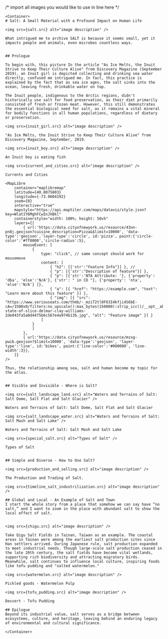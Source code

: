 
/* import all images you would like to use in line here */



<PageLayout title={SITE.title} description={SITE.description}>

    <Container>
    # Salt: A Small Material with a Profound Impact on Human Life
    
    <img src={salt.src} alt="image description" />

    What intrigued me to archive SALT is because it seems small, yet it impacts people and animals, even microbes countless ways. 
    

    ## Prologue
    
    To begin with, this picture In the article "As Ice Melts, the Inuit Strive to Keep Their Culture Alive" from Discovery Magazine (September 2019), an Inuit girl is depicted collecting and drinking sea water directly, confused me intrigued me. In fact, this practice is explained by the fact that as sea ice ages, the salt sinks into the ocean, leaving fresh, drinkable water on top.

    The Inuit people, indigenous to the Arctic regions, didn't historically use salt for food preservation, as their diet primarily consisted of fresh or frozen meat. However, this still demonstrates the essential biological need for salt, as it remains a vital mineral for bodily functions in all human populations, regardless of dietary or preservation.
    
    <img src={inuit_girl.src} alt="image description" />

    "As Ice Melts, the Inuit Strive to Keep Their Culture Alive" from Discovery Magazine, September, 2019.

    <img src={inuit_boy.src} alt="image description" />

    An Inuit boy is eating fish

    <img src={current_and_cities.src} alt="image description" />

    Currents and Cities

    <MapLibre
        container="maplibremap"
        latitude={40.8075803}
        longitude={-73.9604192}
        zoom={0}
        interactive="true"
        mapstyle="https://api.maptiler.com/maps/dataviz/style.json?key=WlatIY6MghFCwInJhBkl"
        containerstyle="width: 100%; height: 50vh"
        layers={[
            { url:'https://data.cityofnewyork.us/resource/43nn-pn8j.geojson?cuisine_description=Pizza&$limit=10000', 'data-type':'geojson','layer-type':'circle', id:'pizza', paint:{'circle-color':'#ff0000','circle-radius':5},
            mouseEvent: [
                {
                    type: "click", // same concept should work for mousemove
                    content: [
                        { "h2": [{'str':"Feature Info"}] }, // 
                        { "p": [{'str':"Description of feature"}] },
                        { "p": [{'str':'NTA Attribute: '}, {'property': 'dba', 'else':'N/A'}, {'str': " in CD "}, {'property': 'nta', 'else':'N/A'} ]}, 
                        { "a": [{ "href": "https://example.com", "text": "Learn more about this feature" }] },
                        { "img": [{ "src": "https://www.seriouseats.com/thmb/-_mziT2tl0F63I4kfji4S6bE-cA=/1500x0/filters:no_upscale():max_bytes(150000):strip_icc()/__opt__aboutcom__coeus__resources__content_migration__serious_eats__seriouseats.com__2018__10__20181015-state-of-slice-delmar-clay-williams-2de043fa5a0d4475b6c567e4a974b13b.jpg", "alt": "Feature image" }] }
                    ]
                }
                ]
            },
            { url:'https://data.cityofnewyork.us/resource/mzxg-pwib.geojson?$limit=10000', 'data-type':'geojson', 'layer-type':'line', id:'bikes', paint:{'line-color':'#000000', 'line-width':3}},
        ]}
    />

    Thus, the relationship among sea, salt and human become my topic for the atlas.


    ## Visible and Invisible - Where is Salt?

    <img src={salt_landscape_land.src} alt="Waters and Terrains of Salt: Salt Dome, Salt Flat and Salt Glacier" />

    Waters and Terrains of Salt: Salt Dome, Salt Flat and Salt Glacier

    <img src={salt_landscape_water.src} alt="Waters and Terrains of Salt: Salt Mash and Salt Lake" />

    Waters and Terrains of Salt: Salt Mash and Salt Lake

    <img src={special_salt.src} alt="Types of Salt" />

    Types of Salt


    ## Simple and Diverse - How to Use Salt?

    <img src={production_and_selling.src} alt="image description" />

    The Production and Trading of Salt.

    <img src={timeline_salt_industrilization.src} alt="image description" />

    ## Global and Local - An Example of Salt and Town
    I start the whole story from a place that somehow we can say have “no salt,” and I want to zoom in the place with abundant salt to show the local effect of salt. 
 

    <img src={chigu.src} alt="image description" />

    Take Qigu Salt Fields in Tainan, Taiwan as an example. The coastal areas in Tainan were among the earliest salt production sites since Han settlers arrived. During Japanese rule, salt production expanded to meet industrial needs. Though large-scale salt production ceased in the late 20th century, the salt fields have become vital wetlands, supporting rich biodiversity and attracting migratory birds.
    Meanwhile, salt continues to influence local culture, inspiring foods like tofu pudding and "salted watermelon."

    <img src={watermelon.src} alt="image description" />

    Pickled goods - Watermelon Pulp

    <img src={tofu_pudding.src} alt="image description" />

    Dessert - Tofu Pudding

    ## Epilogue
    Beyond its industrial value, salt serves as a bridge between ecosystems, culture, and heritage, leaving behind an enduring legacy of environmental and cultural significance.

    </Container>

</PageLayout>